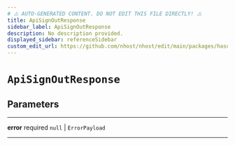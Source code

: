 ```yaml
---
# ⚠️ AUTO-GENERATED CONTENT. DO NOT EDIT THIS FILE DIRECTLY! ⚠️
title: ApiSignOutResponse
sidebar_label: ApiSignOutResponse
description: No description provided.
displayed_sidebar: referenceSidebar
custom_edit_url: https://github.com/nhost/nhost/edit/main/packages/hasura-auth-js/src/utils/types.ts#L165
---
```


# `ApiSignOutResponse`

## Parameters

---

**<span className="parameter-name">error</span>** <span className="optional-status">required</span> `null` | `ErrorPayload`

---
